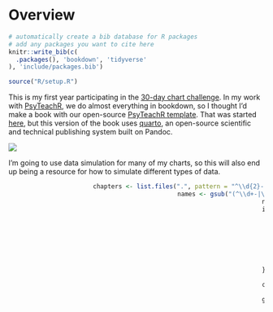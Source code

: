 # Overview {-}

```r
# automatically create a bib database for R packages
# add any packages you want to cite here
knitr::write_bib(c(
  .packages(), 'bookdown', 'tidyverse'
), 'include/packages.bib')

source("R/setup.R")
```

This is my first year participating in the [30-day chart challenge](https://github.com/30DayChartChallenge/Edition2022). In my work with [PsyTeachR](https://psyteachr.github.io), we do almost everything in bookdown, so I thought I'd make a book with our open-source [PsyTeachR template](https://psyteachr.github.io/template/). That was started [here](https://debruine.github.io/30-day-chart-challenge), but this version of the book uses [quarto](https://quarto.org), an open-source scientific and technical publishing system built on Pandoc.

![](images/30-day-chart-challenge.jpg)

I'm going to use data simulation for many of my charts, so this will also end up being a resource for how to simulate different types of data. 

<style>
.daily_imgs a {
    position: relative;
    background-repeat: no-repeat;
    background-position: center top;
    background-size: contain;
    width: 31%;
    height: 0;
    display: inline-block;
    margin: 1.5em 1% 0 1%;
    padding-bottom: 31%;
    float: left;
}
.daily_imgs a span { 
    position: relative;
    top: -1.5em;
}

@media screen and (max-width: 600px) {
    .daily_imgs a {
        width: 48%;
        padding-bottom: 48%;
    }
}
</style>

<div class='daily_imgs'>

```r
chapters <- list.files(".", pattern = "^\\d{2}-.+\\.qmd")
names <- gsub("(^\\d+-|\\.qmd$)", "", chapters)
names <- gsub("-", " ", names) |> stringr::str_to_title()
imgpaths <- sapply(chapters, function(ch) {
  i <- as.integer(substr(ch, 1, 2))
  f <- list.files("images", pattern = glue::glue("^day{i}\\.(png|gif)"))
  if (length(f)) {
    f[[1]]
  } else {
    "logos/logo.png"
  }
})

chapters <- gsub("qmd$", "html", chapters)

glue::glue("<a href='{chapters}' style='background-image: url(\"images/{imgpaths}\")'><span>{names}</span></a>") |>
  paste(collapse = "") |>
  cat()
```

</div>

<br style="clear:both;">
